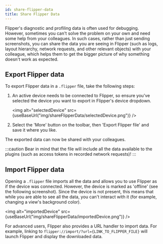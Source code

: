 ```yaml
---
id: share-flipper-data
title: Share Flipper Data
---
```


Flipper's diagnostic and profiling data is often used for debugging. However, sometimes you can't solve the problem on your own and need some help from your colleagues. In such cases, rather than just sending screenshots, you can share the data you are seeing in Flipper (such as logs, layout hierarchy, network requests, and other relevant objects) with your colleague, which helps them to get the bigger picture of why something doesn't work as expected.

## Export Flipper data

To export Flipper data in a `.flipper` file, take the following steps:

1. An active device needs to be connected to Flipper, so ensure you've selected the device you want to export in Flipper's device dropdown.

   <img alt="selectedDevice" src={useBaseUrl("img/shareFlipperData/selectedDevice.png")} />

2. Select the 'More' button on the toolbar, then 'Export Flipper file' and save it where you like.

The exported data can now be shared with your colleagues.

:::caution
Bear in mind that the file will include all the data available to the plugins (such as access tokens in recorded network requests)!
:::

## Import Flipper data

Opening a `.flipper` file imports all the data and allows you to use Flipper as if the device was connected. However, the device is marked as 'offline' (see the following screenshot). Since the device is not present, this means that while you are able to see all the data, you can't interact with it (for example, changing a view's background color).

<img alt="importedDevice" src={useBaseUrl("img/shareFlipperData/importedDevice.png")} />

For advanced users, Flipper also provides a URL handler to import data. For example, linking to `flipper://import/?url={LINK_TO_FLIPPER_FILE}` will launch Flipper and display the downloaded data.
